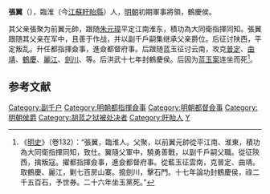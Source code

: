 {{Otheruses|張翼|other=同名或類似名的其它條目描述}}
'''張翼'''（{{bd|？||1393年}}），臨淮（今[[江蘇|江蘇]][[盱眙縣|盱眙縣]]）人，[[明朝|明朝]]初期軍事將領，鶴慶侯。

其父亲張聚为前翼元帥，跟随[[朱元璋|朱元璋]]平定江南淮东，積功為大同衛指揮同知。張翼跟随其父亲在军中，且善于作战，并以副千戶嗣集继承父亲爵位。后征讨陕西，平定叛乱。升任都指揮僉事，進僉都督府事。后跟随蓝玉征讨云南，攻克[[普定|普定]]、[[曲靖|曲靖]]、[[鶴慶|鶴慶]]、[[麗江|麗江]]、[[劍川|劍川]]、{{which|石門}}等。后洪武十七年封鶴慶侯。后因为[[蓝玉案|蓝玉案]]连坐而死<ref>《[[明史|明史]]》（卷132）：“張翼，臨淮人。父聚，以前翼元帥從平江南、淮東，積功為大同衛指揮同知，致仕。翼隨父軍中，驍勇善戰，以副千戶嗣父職。從征陝西，擒叛寇。擢都指揮僉事，進僉都督府事。從藍玉征雲南，克普定、曲靖。取鶴慶、麗江，剿七百房山寨。搗劍川，擊石門。十七年論功封鶴慶侯，祿二千五百石，予世券。二十六年坐玉黨死。”</ref>。

==参考文献==
{{wikisource|明史/卷132}}
<div class="references-small">
<references></references>
</div>

{{明朝官员小作品}}

{{DEFAULTSORT:Z}}
[[Category:副千户|Category:副千户]]
[[Category:明朝都指揮僉事|Category:明朝都指揮僉事]]
[[Category:明朝都督僉事|Category:明朝都督僉事]]
[[Category:明朝侯爵|Category:明朝侯爵]]
[[Category:胡蓝之狱被处决者|Category:胡蓝之狱被处决者]]
[[Category:盱眙人|Category:盱眙人]]
[[Category:张姓|Y]]